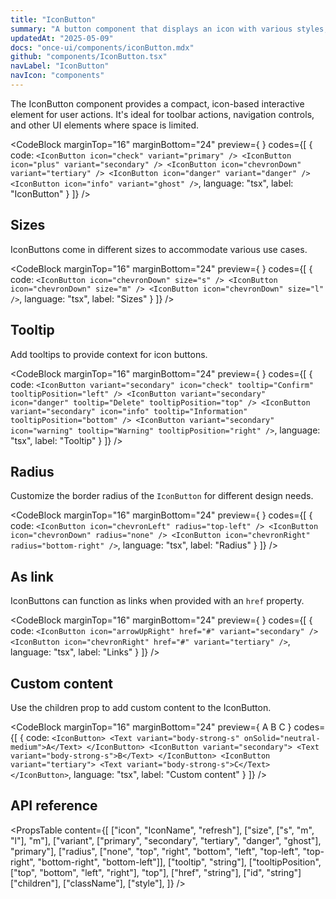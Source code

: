 ```yaml
---
title: "IconButton"
summary: "A button component that displays an icon with various styles, sizes, and interactive states."
updatedAt: "2025-05-09"
docs: "once-ui/components/iconButton.mdx"
github: "components/IconButton.tsx"
navLabel: "IconButton"
navIcon: "components"
---
```


The IconButton component provides a compact, icon-based interactive element for user actions. It's ideal for toolbar actions, navigation controls, and other UI elements where space is limited.

<CodeBlock
  marginTop="16"
  marginBottom="24"
  preview={
    <Row gap="16" horizontal="center" wrap>
      <IconButton icon="check" variant="primary" />
      <IconButton icon="plus" variant="secondary" />
      <IconButton icon="chevronDown" variant="tertiary" />
      <IconButton icon="danger" variant="danger" />
      <IconButton icon="info" variant="ghost" />
    </Row>
  }
  codes={[
    {
      code:
`<IconButton icon="check" variant="primary" />
<IconButton icon="plus" variant="secondary" />
<IconButton icon="chevronDown" variant="tertiary" />
<IconButton icon="danger" variant="danger" />
<IconButton icon="info" variant="ghost" />`,
      language: "tsx",
      label: "IconButton"
    }
  ]}
/>

## Sizes

IconButtons come in different sizes to accommodate various use cases.

<CodeBlock
  marginTop="16"
  marginBottom="24"
  preview={
    <Row gap="16" vertical="center" horizontal="center">
      <IconButton icon="chevronDown" size="s" />
      <IconButton icon="chevronDown" size="m" />
      <IconButton icon="chevronDown" size="l" />
    </Row>
  }
  codes={[
    {
      code:
`<IconButton icon="chevronDown" size="s" />
<IconButton icon="chevronDown" size="m" />
<IconButton icon="chevronDown" size="l" />`,
      language: "tsx",
      label: "Sizes"
    }
  ]}
/>

## Tooltip

Add tooltips to provide context for icon buttons.

<CodeBlock
  marginTop="16"
  marginBottom="24"
  preview={
    <Row gap="16" horizontal="center">
      <IconButton variant="secondary" icon="check" tooltip="Confirm" tooltipPosition="left" />
      <IconButton variant="secondary" icon="danger" tooltip="Delete" tooltipPosition="top" />
      <IconButton variant="secondary" icon="info" tooltip="Information" tooltipPosition="bottom" />
      <IconButton variant="secondary" icon="warning" tooltip="Warning" tooltipPosition="right" />
    </Row>
  }
  codes={[
    {
      code:
`<IconButton variant="secondary" icon="check" tooltip="Confirm" tooltipPosition="left" />
<IconButton variant="secondary" icon="danger" tooltip="Delete" tooltipPosition="top" />
<IconButton variant="secondary" icon="info" tooltip="Information" tooltipPosition="bottom" />
<IconButton variant="secondary" icon="warning" tooltip="Warning" tooltipPosition="right" />`,
      language: "tsx",
      label: "Tooltip"
    }
  ]}
/>

## Radius

Customize the border radius of the `IconButton` for different design needs.

<CodeBlock
  marginTop="16"
  marginBottom="24"
  preview={
    <Row gap="1" horizontal="center">
      <IconButton icon="chevronLeft" radius="top-left" />
      <IconButton icon="chevronDown" radius="none" />
      <IconButton icon="chevronRight" radius="bottom-right" />
    </Row>
  }
  codes={[
    {
      code:
`<IconButton icon="chevronLeft" radius="top-left" />
<IconButton icon="chevronDown" radius="none" />
<IconButton icon="chevronRight" radius="bottom-right" />`,
      language: "tsx",
      label: "Radius"
    }
  ]}
/>

## As link

IconButtons can function as links when provided with an `href` property.

<CodeBlock
  marginTop="16"
  marginBottom="24"
  preview={
    <Row gap="16" horizontal="center">
      <IconButton icon="arrowUpRight" href="#" variant="secondary" />
      <IconButton icon="chevronRight" href="#" variant="tertiary" />
    </Row>
  }
  codes={[
    {
      code:
`<IconButton icon="arrowUpRight" href="#" variant="secondary" />
<IconButton icon="chevronRight" href="#" variant="tertiary" />`,
      language: "tsx",
      label: "Links"
    }
  ]}
/>

## Custom content

Use the children prop to add custom content to the IconButton.

<CodeBlock
  marginTop="16"
  marginBottom="24"
  preview={
    <Row gap="16" horizontal="center">
      <IconButton>
        <Text variant="body-strong-s" onSolid="neutral-medium">A</Text>
      </IconButton>
      <IconButton variant="secondary">
        <Text variant="body-strong-s">B</Text>
      </IconButton>
      <IconButton variant="tertiary">
        <Text variant="body-strong-s">C</Text>
      </IconButton>
    </Row>
  }
  codes={[
    {
      code:
`<IconButton>
    <Text variant="body-strong-s" onSolid="neutral-medium">A</Text>
</IconButton>
<IconButton variant="secondary">
    <Text variant="body-strong-s">B</Text>
</IconButton>
<IconButton variant="tertiary">
    <Text variant="body-strong-s">C</Text>
</IconButton>`,
      language: "tsx",
      label: "Custom content"
    }
  ]}
/>

## API reference

<PropsTable
  content={[
    ["icon", "IconName", "refresh"],
    ["size", ["s", "m", "l"], "m"],
    ["variant", ["primary", "secondary", "tertiary", "danger", "ghost"], "primary"],
    ["radius", ["none", "top", "right", "bottom", "left", "top-left", "top-right", "bottom-right", "bottom-left"]],
    ["tooltip", "string"],
    ["tooltipPosition", ["top", "bottom", "left", "right"], "top"],
    ["href", "string"],
    ["id", "string"]
    ["children"],
    ["className"],
    ["style"],
  ]}
/>